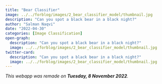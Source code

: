 ```yaml
---
title: "Bear Classifier"
image: ../../forblog/images/2_bear_classifier_model/thumbnail.jpg
description: "Can you spot a black bear in a black night?"
author: "Salman Naqvi"
date: "2022-04-30"
categories: [Image Classification]
open-graph:
  description: "Can you spot a black bear in a black night?"
  image: ../../forblog/images/2_bear_classifier_model/thumbnail.jpg
twitter-card:
  description: "Can you spot a black bear in a black night?"
  image: ../../forblog/images/2_bear_classifier_model/thumbnail.jpg
---
```


_This webapp was remade on **Tuesday, 8 November 2022**._

:::{.column-screen}
<script type="module"
src="https://gradio.s3-us-west-2.amazonaws.com/3.3.1/gradio.js">
</script>
<gradio-app space="ForBo7/BearDetector"></gradio-app>
:::

